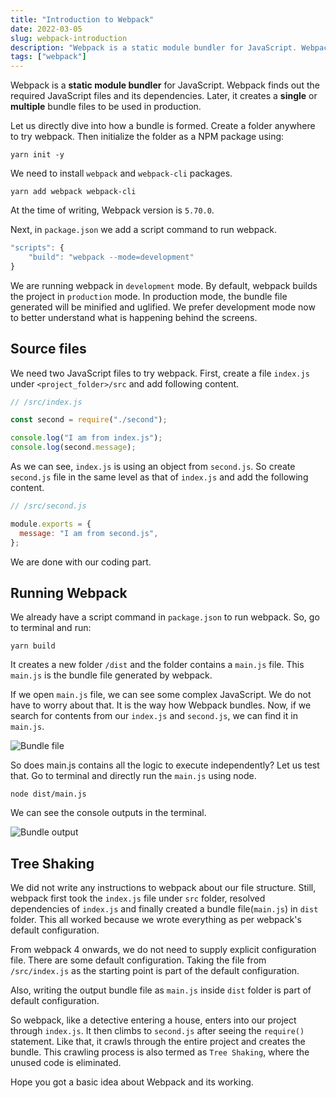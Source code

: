 ```yaml
---
title: "Introduction to Webpack"
date: 2022-03-05
slug: webpack-introduction
description: "Webpack is a static module bundler for JavaScript. Webpack finds out the required JavaScript files and its dependencies. Later, it creates a single or multiple bundle files to be used in production."
tags: ["webpack"]
---
```



Webpack is a **static module bundler** for JavaScript. Webpack finds out the required JavaScript files and its dependencies. Later, it creates a **single** or **multiple** bundle files to be used in production.

Let us directly dive into how a bundle is formed. Create a folder anywhere to try webpack. Then initialize the folder as a NPM package using:

```
yarn init -y
```

We need to install `webpack` and `webpack-cli` packages.

```
yarn add webpack webpack-cli
```

At the time of writing, Webpack version is `5.70.0`.

Next, in `package.json` we add a script command to run webpack.

```javascript
"scripts": {
    "build": "webpack --mode=development"
}
```

We are running webpack in `development` mode. By default, webpack builds the project in `production` mode. In production mode, the bundle file generated will be minified and uglified. We prefer development mode now to better understand what is happening behind the screens.

## Source files

We need two JavaScript files to try webpack. First, create a file `index.js` under `<project_folder>/src` and add following content.

```javascript
// /src/index.js

const second = require("./second");

console.log("I am from index.js");
console.log(second.message);
```

As we can see, `index.js` is using an object from `second.js`. So create `second.js` file in the same level as that of `index.js` and add the following content.

```javascript
// /src/second.js

module.exports = {
  message: "I am from second.js",
};
```

We are done with our coding part.

## Running Webpack

We already have a script command in `package.json` to run webpack. So, go to terminal and run:

```
yarn build
```

It creates a new folder `/dist` and the folder contains a `main.js` file. This `main.js` is the bundle file generated by webpack.

If we open `main.js` file, we can see some complex JavaScript. We do not have to worry about that. It is the way how Webpack bundles. Now, if we search for contents from our `index.js` and `second.js`, we can find it in `main.js`.

<Image src={imgBundleFile} alt="Bundle file" />

So does main.js contains all the logic to execute independently? Let us test that. Go to terminal and directly run the `main.js` using node.

```
node dist/main.js
```

We can see the console outputs in the terminal.

<Image src={imgBundleOutput} alt="Bundle output" />

## Tree Shaking

We did not write any instructions to webpack about our file structure. Still, webpack first took the `index.js` file under `src` folder, resolved dependencies of `index.js` and finally created a bundle file(`main.js`) in `dist` folder. This all worked because we wrote everything as per webpack's default configuration.

From webpack 4 onwards, we do not need to supply explicit configuration file. There are some default configuration. Taking the file from `/src/index.js` as the starting point is part of the default configuration.

Also, writing the output bundle file as `main.js` inside `dist` folder is part of default configuration.

So webpack, like a detective entering a house, enters into our project through `index.js`. It then climbs to `second.js` after seeing the `require()` statement. Like that, it crawls through the entire project and creates the bundle. This crawling process is also termed as `Tree Shaking`, where the unused code is eliminated.

Hope you got a basic idea about Webpack and its working.

